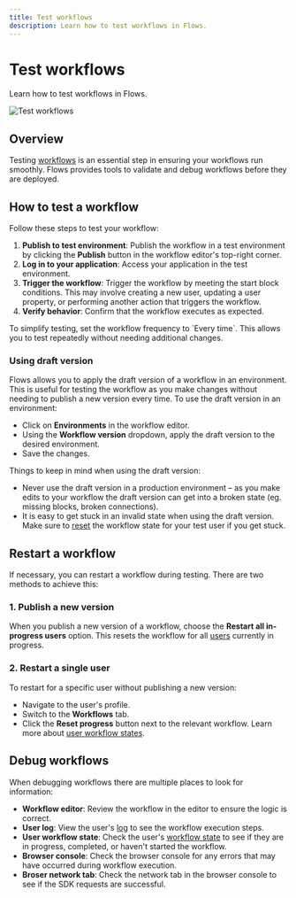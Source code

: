 ```yaml
---
title: Test workflows
description: Learn how to test workflows in Flows.
---
```


# Test workflows

Learn how to test workflows in Flows.

![Test workflows](/workflows/testing.png)

## Overview

Testing [workflows](/workflows) is an essential step in ensuring your workflows run smoothly. Flows provides tools to validate and debug workflows before they are deployed.

## How to test a workflow

Follow these steps to test your workflow:

1. **Publish to test environment**: Publish the workflow in a test environment by clicking the **Publish** button in the workflow editor's top-right corner.
2. **Log in to your application**: Access your application in the test environment.
3. **Trigger the workflow**: Trigger the workflow by meeting the start block conditions. This may involve creating a new user, updating a user property, or performing another action that triggers the workflow.
4. **Verify behavior**: Confirm that the workflow executes as expected.

<BetterCallout>
  To simplify testing, set the workflow frequency to `Every time`. This allows you to test
  repeatedly without needing additional changes.
</BetterCallout>

### Using draft version

Flows allows you to apply the draft version of a workflow in an environment. This is useful for testing the workflow as you make changes without needing to publish a new version every time. To use the draft version in an environment:

- Click on **Environments** in the workflow editor.
- Using the **Workflow version** dropdown, apply the draft version to the desired environment.
- Save the changes.

Things to keep in mind when using the draft version:

- Never use the draft version in a production environment – as you make edits to your workflow the draft version can get into a broken state (eg. missing blocks, broken connections).
- It is easy to get stuck in an invalid state when using the draft version. Make sure to [reset](#2-restart-a-single-user) the workflow state for your test user if you get stuck.

## Restart a workflow

If necessary, you can restart a workflow during testing. There are two methods to achieve this:

### 1. Publish a new version

When you publish a new version of a workflow, choose the **Restart all in-progress users** option. This resets the workflow for all [users](/users) currently in progress.

### 2. Restart a single user

To restart for a specific user without publishing a new version:

- Navigate to the user's profile.
- Switch to the **Workflows** tab.
- Click the **Reset progress** button next to the relevant workflow. Learn more about [user workflow states](/users/workflow-states).

## Debug workflows

When debugging workflows there are multiple places to look for information:

- **Workflow editor**: Review the workflow in the editor to ensure the logic is correct.
- **User log**: View the user's [log](/users/log) to see the workflow execution steps.
- **User workflow state**: Check the user's [workflow state](/users/workflow-states) to see if they are in progress, completed, or haven't started the workflow.
- **Browser console**: Check the browser console for any errors that may have occurred during workflow execution.
- **Broser network tab**: Check the network tab in the browser console to see if the SDK requests are successful.
